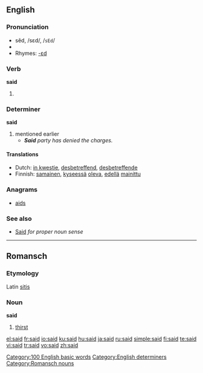 {{rft}}
==English==

{{rank|an|we|who|44|said|would|been|will}}

===Pronunciation===
*sĕd, /sεd/, /<tt>sEd</tt>/
*{{audio|en-us-said.ogg|Audio (US)}}
*Rhymes: [[Rhymes:English:-ɛd|-ɛd]]

===Verb===
'''said'''

# {{past of|say}}

===Determiner===
'''said'''

# mentioned earlier
#*'''''Said''' party has denied the charges.''

====Translations====
{{trans-top|mentioned earlier}}
*Dutch: [[in kwestie]], [[desbetreffend]], [[desbetreffende]]
*Finnish: [[samainen]], [[kyseessä]] [[olla|oleva]], [[edellä]] [[mainittu]]
{{trans-mid}}
{{trans-bottom}}

===Anagrams===
*[[aids]]

===See also===
*[[Said]] ''for proper noun sense''

[[Category:100 English basic words]]
[[Category:English determiners]]
----

==Romansch==
===Etymology===
Latin [[sitis]]
===Noun===
'''said'''

# [[thirst]]

[[Category:Romansch nouns]]

[[el:said]]
[[fr:said]]
[[io:said]]
[[ku:said]]
[[hu:said]]
[[ja:said]]
[[ru:said]]
[[simple:said]]
[[fi:said]]
[[te:said]]
[[vi:said]]
[[tr:said]]
[[vo:said]]
[[zh:said]]